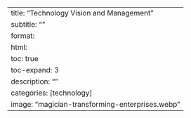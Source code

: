 ---
title: "Technology Vision and Management"
subtitle: ""
format:
  html:
    toc: true
    toc-expand: 3
description: ""
categories: [technology]
image: "magician-transforming-enterprises.webp"
---